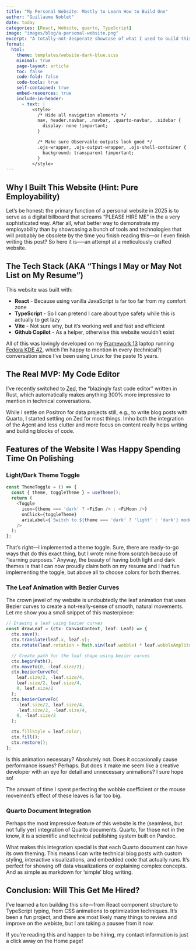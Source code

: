 ```yaml
---
title: "My Personal Website: Mostly to Learn How to Build One"
author: "Guillaume Noblet"
date: today
categories: [React, Website, quarto, TypeScript]
image: "images/blog/a-personal-website.png"
excerpt: "A totally-not-desperate showcase of what I used to build this website, featuring React, TypeScript, and Quarto."
format:
  html:
    theme: templates/website-dark-blue.scss
    minimal: true
    page-layout: article
    toc: false
    code-fold: false
    code-tools: true
    self-contained: true
    embed-resources: true
    include-in-header:
      - text: |
          <style>
            /* Hide all navigation elements */
            nav, header.navbar, .navbar, .quarto-navbar, .sidebar {
              display: none !important;
            }

            /* Make sure Observable outputs look good */
            .ojs-wrapper, .ojs-output-wrapper, .ojs-shell-container {
              background: transparent !important;
            }
          </style>
---
```


## Why I Built This Website (Hint: Pure Employability)

Let's be honest: the primary function of a personal website in 2025 is to serve as a digital billboard that screams "PLEASE HIRE ME" in the a very sophisticated way. After all, what better way to demonstrate my employability than by showcasing a bunch of tools and technologies that will probably be obsolete by the time you finish reading this---or I even finish writing this post? So here it is—--an attempt at a meticulously crafted website.

## The Tech Stack (AKA "Things I May or May Not List on My Resume")

This website was built with:

- **React** - Because using vanilla JavaScript is far too far from my comfort zone
- **TypeScript** - So I can pretend I care about type safety while this is actually to get lazy
- **Vite** - Not sure why, but it's working well and fast and efficient
- **Github Copilot** - As a helper, otherwise this website wouldn't exist

All of this was lovingly developed on my [Framework 13](https://frame.work) laptop running [Fedora KDE 42](https://fedoraproject.org/kde/), which I'm happy to mention in every (technical?) conversation since I've been using Linux for the paste 15 years.

## The Real MVP: My Code Editor

I've recently switched to [Zed](https://zed.dev/), the "blazingly fast code editor" written in Rust, which automatically makes anything 300% more impressive to mention in technical conversations.

While I settle on Positron for data projects still, e.g., to write blog posts with Quarto, I started settling on Zed for most things. Imho both the integration of the Agent and less clutter and more focus on content really helps writing and building blocks of code.

## Features of the Website I Was Happy Spending Time On Polishing

### Light/Dark Theme Toggle

```typescript
const ThemeToggle = () => {
  const { theme, toggleTheme } = useTheme();
  return (
    <Toggle
      icon={theme === 'dark' ? <FiSun /> : <FiMoon />}
      onClick={toggleTheme}
      ariaLabel={`Switch to ${theme === 'dark' ? 'light' : 'dark'} mode`}
    />
  );
};
```

That's right—I implemented a theme toggle. Sure, there are ready-to-go ways that do this exact thing, but I wrote mine from scratch because of "learning purposes." Anyway, the beauty of having both light and dark themes is that I can now proudly claim both on my resume and I had fun implementing the toggle, but above all to choose colors for both themes.

### The Leaf Animation with Bezier Curves

The crown jewel of my website is undoubtedly the leaf animation that uses Bezier curves to create a not-really-sense of smooth, natural movements. Let me show you a small snippet of this masterpiece:

```typescript
// Drawing a leaf using bezier curves
const drawLeaf = (ctx: CanvasContext, leaf: Leaf) => {
  ctx.save();
  ctx.translate(leaf.x, leaf.y);
  ctx.rotate(leaf.rotation + Math.sin(leaf.wobble) * leaf.wobbleAmplitude);

  // Create path for the leaf shape using bezier curves
  ctx.beginPath();
  ctx.moveTo(0, -leaf.size/2);
  ctx.bezierCurveTo(
    leaf.size/2, -leaf.size/4,
    leaf.size/2, leaf.size/4,
    0, leaf.size/2
  );
  ctx.bezierCurveTo(
    -leaf.size/2, leaf.size/4,
    -leaf.size/2, -leaf.size/4,
    0, -leaf.size/2
  );

  ctx.fillStyle = leaf.color;
  ctx.fill();
  ctx.restore();
};
```

Is this animation necessary? Absolutely not. Does it occasionally cause performance issues? Perhaps. But does it make me seem like a creative developer with an eye for detail and unnecessary animations? I sure hope so!

The amount of time I spent perfecting the wobble coefficient or the mouse movement's effect of these leaves is far too big.

### Quarto Document Integration

Perhaps the most impressive feature of this website is the (seamless, but not fully yer) integration of Quarto documents. Quarto, for those not in the know, it is a scientific and technical publishing system built on Pandoc.

What makes this integration special is that each Quarto document can have its own theming. This means I can write technical blog posts with custom styling, interactive visualizations, and embedded code that actually runs. It's perfect for showing off data visualizations or explaining complex concepts. And as simple as markdown for 'simple' blog writing.

## Conclusion: Will This Get Me Hired?

I've learned a ton building this site—from React component structure to TypeScript typing, from CSS animations to optimization techniques. It's been a fun project, and there are most likely many things to review and improve on the webiste, but I am taking a pausee from it now.

If you're reading this and happen to be hiring, my contact information is just a click away on the Home page!
